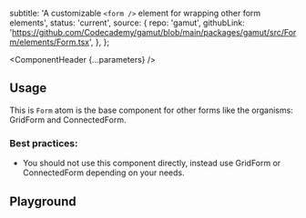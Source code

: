 


  subtitle:
    'A customizable `<form />` element for wrapping other form elements',
  status: 'current',
  source: {
    repo: 'gamut',
    githubLink:
      'https://github.com/Codecademy/gamut/blob/main/packages/gamut/src/Form/elements/Form.tsx',
  },
};

<Meta of={FormStories} />

<ComponentHeader {...parameters} />

## Usage

This is `Form` atom is the base component for other forms like the organisms: <LinkTo component='Atoms/GridForm'>GridForm</LinkTo> and <LinkTo component='Atoms/ConnectedForm'>ConnectedForm</LinkTo>.

### Best practices:

- You should not use this component directly, instead use <LinkTo component='Atoms/GridForm'>GridForm</LinkTo> or <LinkTo component='Atoms/ConnectedForm'>ConnectedForm</LinkTo> depending on your needs.

## Playground

<Canvas sourceState="shown" of={FormStories.Default} />

<Controls />
